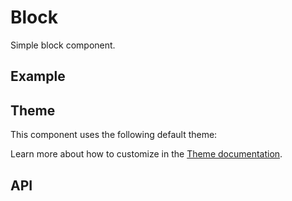 
<Meta title="Docs/Components/Layout/Block" />

# Block
Simple block component.

## Example
<Canvas sourceState="shown" of={BlockStories.Label} />

## Theme
This component uses the following default theme:

<ThemeRender theme={blockTheme} />

Learn more about how to customize in the [Theme documentation](?path=/docs/docs-theme-getting-started--docs).

## API
<ArgTypes of={Block} />
